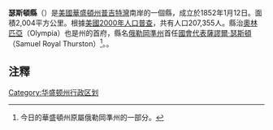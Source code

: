 {{Otheruses|瑟斯頓縣|subject=美國華盛頓州的一個縣|other=同名的縣}}
<!--[[File:Map_of_Washington_highlighting_Thurston_County.svg|250px]]-->
{{Infobox U.S. County|
 county  = 瑟斯顿县 |
 state = 華盛頓州 |
 en county  = Thurston County |
 en state = Washington |
 seal =  |
 map = Map of Washington highlighting Thurston County.svg |
 map size = 225 |
 founded = 1852年1月12日 |
 seat = [[Olympia,_Washington|Olympia]] | 
 area = 2,004 [[km²|km²]] |
 area land = 1,883 km² (727 mi²) |
 area water = 121 km² (47 mi²) |
 area percentage = 6.03% |
 census yr = 2000|
 pop = 234,670 |
 density = 110 |
 web = www.co.thurston.wa.us |
|}}
'''瑟斯頓縣'''（{{lang-en|Thurston County}}）是[[美國|美國]][[華盛頓州|華盛頓州]][[普吉特灣|普吉特灣]]南岸的一個縣，成立於1852年1月12日。面積2,004平方公里。根據[[美國2000年人口普查|美國2000年人口普查]]，共有人口207,355人。縣治[[奧林匹亞_(華盛頓州)|奧林匹亞]]（Olympia）也是州的首府，縣名[[俄勒岡準州|俄勒岡準州]]首任[[國會代表|國會代表]][[薩謬爾·瑟斯頓|薩謬爾·瑟斯頓]]（Samuel Royal Thurston）<ref name="">今日的華盛頓州原屬俄勒岡準州的一部分。</ref>。。

== 注釋 ==
<references />
{{commonscat}}
{{coord|display=title}}
{{Washington}}
{{normdaten}}
{{DEFAULTSORT:thurston}}
[[Category:华盛顿州行政区划|Category:华盛顿州行政区划]]